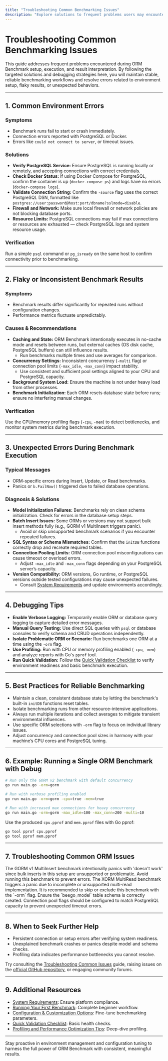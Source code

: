 ```yaml
---
title: "Troubleshooting Common Benchmarking Issues"
description: "Explore solutions to frequent problems users may encounter, such as environment errors, flaky benchmarks, or unexpected results. This page provides targeted guidance and debugging strategies for resilient benchmarking workflows."
---
```


# Troubleshooting Common Benchmarking Issues

This guide addresses frequent problems encountered during ORM Benchmark setup, execution, and result interpretation. By following the targeted solutions and debugging strategies here, you will maintain stable, reliable benchmarking workflows and resolve errors related to environment setup, flaky results, or unexpected behaviors.

---

## 1. Common Environment Errors

### Symptoms
- Benchmark runs fail to start or crash immediately.
- Connection errors reported with PostgreSQL or Docker.
- Errors like `could not connect to server`, or timeout issues.

### Solutions
- **Verify PostgreSQL Service:** Ensure PostgreSQL is running locally or remotely, and accepting connections with correct credentials.
- **Check Docker Status:** If using Docker Compose for PostgreSQL, confirm the container is up (`docker-compose ps`) and logs have no errors (`docker-compose logs`).
- **Validate Connection String:** Confirm the `-source` flag uses the correct PostgreSQL DSN, formatted like `postgres://user:password@host:port/dbname?sslmode=disable`.
- **Firewall and Network:** Make sure local firewall or network policies are not blocking database ports.
- **Resource Limits:** PostgreSQL connections may fail if max connections or resources are exhausted — check PostgreSQL logs and system resource usage.

### Verification
Run a simple `psql` command or `pg_isready` on the same host to confirm connectivity prior to benchmarking.

---

## 2. Flaky or Inconsistent Benchmark Results

### Symptoms
- Benchmark results differ significantly for repeated runs without configuration changes.
- Performance metrics fluctuate unpredictably.

### Causes & Recommendations
- **Caching and State:** ORM Benchmark intentionally executes in no-cache mode and resets between runs, but external caches (OS disk cache, PostgreSQL buffers) can still influence results.
  - Run benchmarks multiple times and use averages for comparison.
- **Concurrency Settings:** Inconsistent concurrency (`-multi` flag) or connection pool limits (`-max_idle`, `-max_conn`) impact stability.
  - Use consistent and sufficient pool settings aligned to your CPU and PostgreSQL capacity.
- **Background System Load:** Ensure the machine is not under heavy load from other processes.
- **Benchmark Initialization:** Each ORM resets database state before runs; ensure no interfering manual changes.

### Verification
Use the CPU/memory profiling flags (`-cpu`, `-mem`) to detect bottlenecks, and monitor system metrics during benchmark execution.

---

## 3. Unexpected Errors During Benchmark Execution

### Typical Messages
- ORM-specific errors during Insert, Update, or Read benchmarks.
- Panics or `b.FailNow()` triggered due to failed database operations.

### Diagnosis & Solutions
- **Model Initialization Failures:** Benchmarks rely on clean schema initialization. Check for errors in the database setup steps.
- **Batch Insert Issues:** Some ORMs or versions may not support bulk insert methods fully (e.g., GORM v1 MultiInsert triggers panic).
  - Avoid or skip unsupported benchmark scenarios if you encounter repeated failures.
- **SQL Syntax or Schema Mismatches:** Confirm that the `initDB` functions correctly drop and recreate required tables.
- **Connection Pooling Limits:** ORM connection pool misconfigurations can cause timeout or overload errors.
  - Adjust `-max_idle` and `-max_conn` flags depending on your PostgreSQL server’s capacity.
- **Version Compatibility:** ORM versions, Go runtime, or PostgreSQL versions outside tested configurations may cause unexpected failures.
  - Consult [System Requirements](/getting-started/setup-prerequisites/system-requirements) and update environments accordingly.

---

## 4. Debugging Tips

- **Enable Verbose Logging:** Temporarily enable ORM or database query logging to capture detailed error messages.
- **Manual Query Testing:** Use direct SQL queries with `psql` or database consoles to verify schema and CRUD operations independently.
- **Isolate Problematic ORM or Scenario:** Run benchmarks one ORM at a time using the `-orm` flag.
- **Use Profiling:** Run with CPU or memory profiling enabled (`-cpu`, `-mem`) and analyze reports with Go's `pprof` tool.
- **Run Quick Validation:** Follow the [Quick Validation Checklist](/getting-started/validation-and-troubleshooting/quick-validation) to verify environment readiness and basic benchmark execution.

---

## 5. Best Practices for Reliable Benchmarking

- Maintain a clean, consistent database state by letting the benchmark's built-in `initDB` functions reset tables.
- Isolate benchmarking runs from other resource-intensive applications.
- Always run multiple iterations and collect averages to mitigate transient environmental influences.
- Use specific ORM selections with `-orm` flag to focus on individual library issues.
- Adjust concurrency and connection pool sizes in harmony with your machine’s CPU cores and PostgreSQL tuning.

---

## 6. Example: Running a Single ORM Benchmark with Debug

```bash
# Run only the GORM v2 benchmark with default concurrency
go run main.go -orm=gorm

# Run with verbose profiling enabled
go run main.go -orm=gorm -cpu=true -mem=true

# Run with increased max connections for heavy concurrency
go run main.go -orm=gorm -max_idle=100 -max_conn=200 -multi=10
```

Use the produced `cpu.pprof` and `mem.pprof` files with Go pprof:

```bash
go tool pprof cpu.pprof
go tool pprof mem.pprof
```

---

## 7. Troubleshooting Common ORM Issues

<AccordionGroup title="Known ORM-Specific Issues and Workarounds">
<Accordion title="GORM v1 MultiInsert Failure">
The GORM v1 MultiInsert benchmark intentionally panics with 'doesn't work' since bulk inserts in this setup are unsupported or problematic. Avoid running this benchmark to prevent errors.
</Accordion>
<Accordion title="XORM MultiRead Benchmark Failure">
The XORM MultiRead benchmark triggers a panic due to incomplete or unsupported multi-read implementation. It is recommended to skip or exclude this benchmark with the `-orm` flag.
</Accordion>
<Accordion title="Beego ORM Failures">
Ensure the `beego_model` table schema is correctly created. Connection pool flags should be configured to match PostgreSQL capacity to prevent unexpected timeout errors.
</Accordion>
</AccordionGroup>

---

## 8. When to Seek Further Help

- Persistent connection or setup errors after verifying system readiness.
- Unexplained benchmark crashes or panics despite model and schema checks.
- Profiling data indicates performance bottlenecks you cannot resolve.

Try consulting the [Troubleshooting Common Issues](/getting-started/validation-and-troubleshooting/troubleshooting-common-issues) guide, raising issues on the [official GitHub repository](https://github.com/go-gorm/orm-benchmark), or engaging community forums.

---

## 9. Additional Resources

- [System Requirements](/getting-started/setup-prerequisites/system-requirements): Ensure platform compliance.
- [Running Your First Benchmark](/getting-started/installation-and-first-run/running-your-first-benchmark): Complete beginner workflow.
- [Configuration & Customization Options](/getting-started/installation-and-first-run/configuration-options): Fine-tune benchmarking parameters.
- [Quick Validation Checklist](/getting-started/validation-and-troubleshooting/quick-validation): Basic health checks.
- [Profiling and Performance Optimization Tips](/guides/benchmark-workflows/profiling-optimization): Deep-dive profiling.

---

Stay proactive in environment management and configuration tuning to harness the full power of ORM Benchmark with consistent, meaningful results.